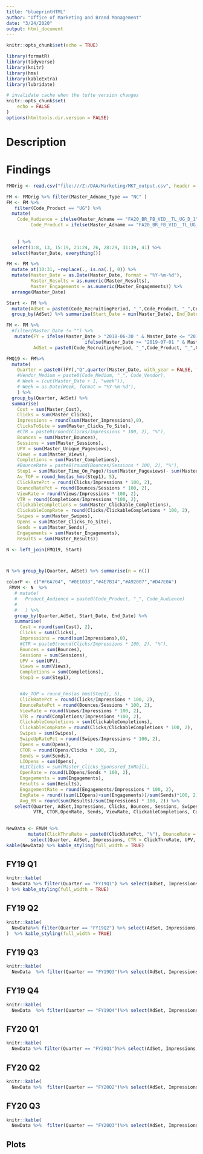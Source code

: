 ```yaml
---
title: "blueprintHTML"
author: "Office of Marketing and Brand Management"
date: "3/24/2020"
output: html_document
---
```


```r
knitr::opts_chunk$set(echo = TRUE)
```


```r

library(formatR)
library(tidyverse)
library(knitr)
library(hms)
library(kableExtra)
library(lubridate)

# invalidate cache when the tufte version changes
knitr::opts_chunk$set(
	echo = FALSE
)
options(htmltools.dir.version = FALSE)

```





# Description







# Findings

```r



FMOrig <- read.csv("file:///Z:/DAA/Marketing/MKT_output.csv", header = T, stringsAsFactors = F)
```


```r
FM <- FMOrig %>% filter(Master_Adname_Type == "NC" )
FM <- FM %>%
   filter(Code_Product == "UG") %>% 
  mutate(
    Code_Audience = ifelse(Master_Adname == "FA20_BR_FB_VID__TL_UG_D_1", "TL", Code_Audience), 
         Code_Product = ifelse(Master_Adname == "FA20_BR_FB_VID__TL_UG_D_1", "UG", Code_Product), 
    
    
    ) %>%
  select(1:8, 13, 15:19, 21:24, 26, 28:29, 31:39, 41) %>% 
  select(Master_Date, everything())

FM <- FM %>% 
  mutate_at(10:31, ~replace(., is.na(.), 0)) %>% 
  mutate(Master_Date = as.Date(Master_Date, format = "%Y-%m-%d"), 
         Master_Results = as.numeric(Master_Results), 
         Master_Engagements = as.numeric(Master_Engagements)) %>% 
  arrange(Master_Date) 

Start <- FM %>% 
  mutate(AdSet = paste0(Code_RecruitingPeriod, "_",Code_Product, "_",Code_Audience, "_",Code_Vendor, "_",Code_Medium, "_",Code_Objective)) %>% 
  group_by(AdSet) %>% summarise(Start_Date = min(Master_Date), End_Date = max(Master_Date))


```


```r
FM <- FM %>%
  #filter(Master_Date != "") %>% 
   mutate(FY = ifelse(Master_Date > "2018-06-30 " & Master_Date <= "2019-06-30", "FY19",
                             ifelse(Master_Date >= "2019-07-01 " & Master_Date < "2020-07-01", "FY20","N/A")), 
          AdSet = paste0(Code_RecruitingPeriod, "_",Code_Product, "_",Code_Audience, "_",Code_Vendor, "_",Code_Medium, "_",Code_Objective))

```

```r
FMQ19 <- FM%>% 
  mutate(
    Quarter = paste0((FY),"Q",quarter(Master_Date, with_year = FALSE, fiscal_start = 7)), 
    #Vendor_Medium = paste0(Code_Medium, "_", Code_Vendor),
    # Week = (cut(Master_Date + 1, "week")),
    # Week = as.Date(Week, format = "%Y-%m-%d"), 
    ) %>% 
  group_by(Quarter, AdSet) %>% 
  summarise(
    Cost = sum(Master_Cost),
    Clicks = sum(Master_Clicks), 
    Impressions = round(sum(Master_Impressions),0), 
    ClicksToSite = sum(Master_Clicks_To_Site),
    #CTR = paste0(round(Clicks/Impressions * 100, 2), "%"), 
    Bounces = sum(Master_Bounces),
    Sessions = sum(Master_Sessions), 
    UPV = sum(Master_Unique_Pageviews), 
    Views = sum(Master_Views), 
    Completions = sum(Master_Completions), 
    #BounceRate = paste0(round(Bounces/Sessions * 100, 2), "%"), 
    Step1 = sum(Master_Time_On_Page)/(sum(Master_Pageviews)- sum(Master_Exits)), 
    Av_TOP = round_hms(as_hms(Step1), 5), 
    ClickRatePct = round(Clicks/Impressions * 100, 2), 
    BounceRatePct = round(Bounces/Sessions * 100, 2), 
    ViewRate = round(Views/Impressions * 100, 2), 
    VTR = round(Completions/Impressions *100, 2), 
    ClickableCompletions = sum(Master_Clickable_Completions), 
    ClickableCompRate = round(Clicks/ClickableCompletions * 100, 2), 
    Swipes = sum(Master_Swipes), 
    Opens = sum(Master_Clicks_To_Site), 
    Sends = sum(Master_Sends), 
    Engagements = sum(Master_Engagements), 
    Results = sum(Master_Results))

N <- left_join(FMQ19, Start)



N %>% group_by(Quarter, AdSet) %>% summarise(n = n())

```







```r

colorP <- c("#F6A704", "#0E1033","#4E7B14","#A92007","#D47E0A")
 FMVM <- N  %>% 
   # mutate(
   #   Product_Audience = paste0(Code_Product, "_", Code_Audience)
   #   
   #   ) %>%
   group_by(Quarter,AdSet, Start_Date, End_Date) %>%
   summarise(
     Cost = round(sum(Cost), 2),
     Clicks = sum(Clicks),
     Impressions = round(sum(Impressions),0),
     #CTR = paste0(round(Clicks/Impressions * 100, 2), "%"),
     Bounces = sum(Bounces),
     Sessions = sum(Sessions),
     UPV = sum(UPV),
     Views = sum(Views),
     Completions = sum(Completions),
     Step1 = sum(Step1),


     #Av_TOP = round_hms(as_hms(Step1), 5),
     ClickRatePct = round(Clicks/Impressions * 100, 2),
     BounceRatePct = round(Bounces/Sessions * 100, 2),
     ViewRate = round(Views/Impressions * 100, 2),
     VTR = round(Completions/Impressions *100, 2),
     ClickableCompletions = sum(ClickableCompletions),
     ClickableCompRate = round(Clicks/ClickableCompletions * 100, 2), 
     Swipes = sum(Swipes), 
     SwipeUpRatePct = round(Swipes/Impressions * 100, 2),
     Opens = sum(Opens),
     CTOR = round(Opens/Clicks * 100, 2), 
     Sends = sum(Sends), 
     LIOpens = sum(Opens),
     #LIClicks = sum(Master_Clicks_Sponsored_InMail),
     OpenRate = round(LIOpens/Sends * 100, 2), 
     Engagements = sum(Engagements),
     Results = sum(Results), 
     EngagementRate = round(Engagements/Impressions * 100, 2),
     EngRate = round((sum(LIOpens)+sum(Engagements))/sum(Sends)*100, 2), 
     Avg_RR = round(sum(Results)/sum(Impressions) * 100, 2)) %>%
   select(Quarter, AdSet,Impressions, Clicks, Bounces, Sessions, Swipes, ClickRatePct, SwipeUpRatePct, UPV, BounceRatePct, #Av_TOP, 
          VTR, CTOR,OpenRate, Sends, ViewRate, ClickableCompletions, Completions, Opens, LIOpens,  Engagements,  EngRate, EngagementRate,   Step1, Cost, Avg_RR, Results, Start_Date, End_Date) 
 

```


```r
NewData <- FMVM %>%
        mutate(ClickThruRate = paste0(ClickRatePct, "%"), BounceRate = paste0(BounceRatePct, "%"), Impressions = format(as.numeric(Impressions), big.mark=","), UPV = format(as.numeric(UPV),  big.mark="," ), Av_TOP = round_hms(as_hms(Step1), 5)) %>%
         select(Quarter, AdSet, Impressions, CTR = ClickThruRate, UPV, BR = BounceRate, Start_Date, End_Date, Av_TOP, Cost) %>% filter(Impressions > 0)
kable(NewData) %>% kable_styling(full_width = TRUE)
```


## FY19 Q1

```r
knitr::kable(
  NewData %>% filter(Quarter == "FY19Q1") %>% select(AdSet, Impressions, CTR , UPV, BR, Av_TOP, Cost, Start_Date, End_Date)
) %>% kable_styling(full_width = TRUE)


```

## FY19 Q2

```r
knitr::kable(
  NewData%>% filter(Quarter == "FY19Q2") %>% select(AdSet, Impressions, CTR, UPV, BR, Av_TOP, Cost,Start_Date, End_Date)
)  %>% kable_styling(full_width = TRUE)
```

## FY19 Q3

```r


knitr::kable(
  NewData  %>% filter(Quarter == "FY19Q3")%>% select(AdSet, Impressions, CTR, UPV, BR, Av_TOP, Cost)) %>% kable_styling(full_width = TRUE)
```

## FY19 Q4

```r
knitr::kable(
  NewData  %>% filter(Quarter == "FY19Q4")%>% select(AdSet, Impressions, CTR, UPV, BR, Av_TOP, Cost)) %>% kable_styling(full_width = TRUE)
```

## FY20 Q1

```r
knitr::kable(
  NewData %>% filter(Quarter == "FY20Q1")%>% select(AdSet, Impressions, CTR, UPV, BR, Av_TOP, Cost)) %>% kable_styling(full_width = TRUE)
```

## FY20 Q2

```r
knitr::kable(
  NewData %>%  filter(Quarter == "FY20Q2")%>% select(AdSet, Impressions, CTR, UPV, BR, Av_TOP, Cost)) %>% kable_styling(full_width = TRUE)
```

## FY20 Q3

```r
knitr::kable(
  NewData %>%  filter(Quarter == "FY20Q3")%>% select(AdSet, Impressions, CTR, UPV, BR, Av_TOP, Cost)) %>% kable_styling(full_width = TRUE)
```




## Plots



